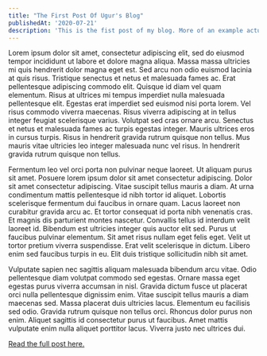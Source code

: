 ```yaml
---
title: "The First Post Of Ugur's Blog"
publishedAt: '2020-07-21'
description: 'This is the fist post of my blog. More of an example actually. Looks pretty good so far.'
---
```


Lorem ipsum dolor sit amet, consectetur adipiscing elit, sed do eiusmod tempor incididunt ut labore et dolore magna aliqua. Massa massa ultricies mi quis hendrerit dolor magna eget est. Sed arcu non odio euismod lacinia at quis risus. Tristique senectus et netus et malesuada fames ac. Erat pellentesque adipiscing commodo elit. Quisque id diam vel quam elementum. Risus at ultrices mi tempus imperdiet nulla malesuada pellentesque elit. Egestas erat imperdiet sed euismod nisi porta lorem. Vel risus commodo viverra maecenas. Risus viverra adipiscing at in tellus integer feugiat scelerisque varius. Volutpat sed cras ornare arcu. Senectus et netus et malesuada fames ac turpis egestas integer. Mauris ultrices eros in cursus turpis. Risus in hendrerit gravida rutrum quisque non tellus. Mus mauris vitae ultricies leo integer malesuada nunc vel risus. In hendrerit gravida rutrum quisque non tellus.

Fermentum leo vel orci porta non pulvinar neque laoreet. Ut aliquam purus sit amet. Posuere lorem ipsum dolor sit amet consectetur adipiscing. Dolor sit amet consectetur adipiscing. Vitae suscipit tellus mauris a diam. At urna condimentum mattis pellentesque id nibh tortor id aliquet. Lobortis scelerisque fermentum dui faucibus in ornare quam. Lacus laoreet non curabitur gravida arcu ac. Et tortor consequat id porta nibh venenatis cras. Et magnis dis parturient montes nascetur. Convallis tellus id interdum velit laoreet id. Bibendum est ultricies integer quis auctor elit sed. Purus ut faucibus pulvinar elementum. Sit amet risus nullam eget felis eget. Velit ut tortor pretium viverra suspendisse. Erat velit scelerisque in dictum. Libero enim sed faucibus turpis in eu. Elit duis tristique sollicitudin nibh sit amet.

Vulputate sapien nec sagittis aliquam malesuada bibendum arcu vitae. Odio pellentesque diam volutpat commodo sed egestas. Ornare massa eget egestas purus viverra accumsan in nisl. Gravida dictum fusce ut placerat orci nulla pellentesque dignissim enim. Vitae suscipit tellus mauris a diam maecenas sed. Massa placerat duis ultricies lacus. Elementum eu facilisis sed odio. Gravida rutrum quisque non tellus orci. Rhoncus dolor purus non enim. Aliquet sagittis id consectetur purus ut faucibus. Amet mattis vulputate enim nulla aliquet porttitor lacus. Viverra justo nec ultrices dui.

[Read the full post here.](/blog/benefits-i-care-about-in-2019)
